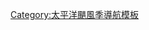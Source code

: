 {{Pacific_Hurricane_season_bar_start
|year=2007
}}
{{Hurricane_season_bar_button
|buttonspacing=0.25em
|intensity={{Storm_colour|storm}}
|english=Tropical Storm Alvin
|stormname=Alvin
|strength=熱帶風暴
|linkname=2007年太平洋颶風季#熱帶風暴Alvin
|storminitial=A
}}
{{Hurricane_season_bar_button
|buttonspacing=0.25em
|intensity={{Storm_colour|storm}}
|english=Tropical Storm Barbara
|stormname=Barbara
|strength=熱帶風暴
|linkname=2007年热带风暴芭芭拉
|storminitial=B
}}
{{Hurricane_season_bar_button
|buttonspacing=0.25em
|intensity={{Storm_colour|depression}}
|english=Tropical Depression 03E
|stormname=03E
|strength=熱帶低氣壓
|linkname=2007年太平洋颶風季#熱帶低氣壓03E
|storminitial=03E
}}
{{Hurricane_season_bar_button
|buttonspacing=0.25em
|intensity={{Storm_colour|depression}}
|english=Tropical Depression 04E
|stormname=04E
|strength=熱帶低氣壓
|linkname=2007年太平洋颶風季#熱帶低氣壓04E
|storminitial=04E
}}
{{Hurricane_season_bar_button
|buttonspacing=0.25em
|intensity={{Storm_colour|depression}}
|english=Tropical Depression 05E
|stormname=05E
|strength=熱帶低氣壓
|linkname=2007年太平洋颶風季#熱帶低氣壓05E
|storminitial=05E
}}
{{Hurricane_season_bar_button
|buttonspacing=0.25em
|intensity={{Storm_colour|cat1}}
|english=Hurricane Cosme
|stormname=Cosme
|strength=颶風
|linkname=2007年飓风科斯梅
|storminitial=C
}}
{{Hurricane_season_bar_button
|buttonspacing=0.25em
|intensity={{Storm_colour|storm}}
|english=Tropical Storm Dalila
|stormname=Dalila
|strength=熱帶風暴
|linkname=2007年热带风暴达利拉
|storminitial=D
}}
{{Hurricane_season_bar_button
|buttonspacing=0.25em
|intensity={{Storm_colour|storm}}
|english=Tropical Storm Erick
|stormname=Erick
|strength=熱帶風暴
|linkname=2007年太平洋颶風季#熱帶風暴Erick
|storminitial=E
}}
</tr>
<tr><td><!--pixel-wide gap--></td></tr>
<tr>
{{Hurricane_season_bar_button
|buttonspacing=0.25em
|intensity={{Storm_colour|cat4}}
|english=Hurricane Flossie
|stormname=Flossie
|strength=颶風
|linkname=2007年飓风弗洛西
|storminitial=F
}}
{{Hurricane_season_bar_button
|buttonspacing=0.25em
|intensity={{Storm_colour|storm}}
|english=Tropical Storm Gil
|stormname=Gil
|strength=熱帶風暴
|linkname=2007年太平洋颶風季#熱帶風暴Gil
|storminitial=G
}}
{{Hurricane_season_bar_button
|buttonspacing=0.25em
|intensity={{Storm_colour|cat1}}
|english=Hurricane Henriette
|stormname=Henriette
|strength=颶風
|linkname=2007年飓风亨丽埃特
|storminitial=H
}}
{{Hurricane_season_bar_button
|buttonspacing=0.25em
|intensity={{Storm_colour|cat1}}
|english=Hurricane Ivo
|stormname=Ivo
|strength=颶風
|linkname=2007年太平洋颶風季#飓风伊沃
|storminitial=I
}}
{{Hurricane_season_bar_button
|buttonspacing=0.25em
|intensity={{Storm_colour|depression}}
|english=Tropical Depression 13E
|stormname=13E
|strength=熱帶低氣壓
|linkname=2007年太平洋颶風季#熱帶低氣壓13E
|storminitial=13E
}}
{{Hurricane_season_bar_button
|buttonspacing=0.25em
|intensity={{Storm_colour|storm}}
|english=Tropical Storm Juliette
|stormname=Juliette
|strength=熱帶風暴
|linkname=2007年太平洋颶風季#熱帶風暴Juliette
|storminitial=J
}}
{{Hurricane_season_bar_button
|buttonspacing=0.25em
|intensity={{Storm_colour|storm}}
|english=Tropical Storm Kiko
|stormname=基科
|strength=熱帶風暴
|linkname=2007年热带风暴基科
|storminitial=K
}}
{{Pacific_Hurricane_season_bar_end}}<noinclude>
[[Category:太平洋颶風季導航模板]]
</noinclude>